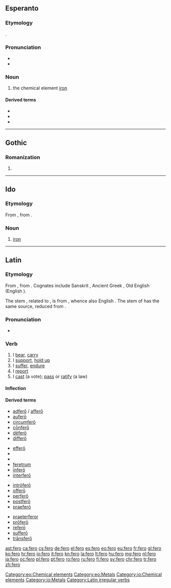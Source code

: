 {{also|Fero}}
==Esperanto==
{{wikipedia|lang=eo}}

===Etymology===
{{borrowing|la|ferrum|lang=eo}}.

===Pronunciation===
* {{IPA|/ˈfero/|lang=eo}}
* {{hyphenation|fe|ro|lang=eo}}

===Noun===
{{eo-head|-}}

# the chemical element [[iron]]

====Derived terms====
* {{l|eo|ferometeorito|gloss=iron meteor}}
* {{l|eo|ferŝtono|gloss=iron ore}}
* {{l|eo|fervojo|gloss=railway}}

{{eo BRO|4}}

[[Category:eo:Chemical elements]]
[[Category:eo:Metals]]

----

==Gothic==

===Romanization===
{{got-rom|head=fērō}}

# {{got-romanization of|𐍆𐌴𐍂𐍉}}

----

==Ido==

===Etymology===
From {{etyl|eo|io}} {{term|fero|lang=eo}}, from {{etyl|la|io}} {{term|ferrum|lang=la}}.

===Noun===
{{io-noun|-}}

# [[iron]]

[[Category:io:Chemical elements]]
[[Category:io:Metals]]

----

==Latin==

===Etymology===
From {{etyl|itc-pro|la}} {{m|itc-pro|*ferō}}, from {{etyl|ine-pro|la}} {{m|ine-pro|*bʰer-||to bear, carry}}. Cognates include Sanskrit {{term|भरति|tr=bhárati|sc=Deva|lang=sa}},  Ancient Greek {{term|sc=polytonic|φέρω|tr=phérō|lang=grc}}, Old English {{term|beran|lang=ang}} (English {{term|bear|lang=en}}).

The stem {{term||tul-|lang=la}}, related to {{m|la|tollō}}, is from {{etyl|ine-pro|la}} {{m|ine-pro|*telh₂-||to bear, support, suffer}}, whence also English {{term|thole||to endure|lang=en}}. The stem of {{m|la|lātus}} has the same source, reduced from {{m|la|*tlātus}}.

===Pronunciation===
* {{la-IPA|ferō}}

===Verb===
{{la-verb|fero|ferō|ferre|ferre|tuli|tulī|latum|lātum|pattern=[[irregular]]}}

# I [[bear]], [[carry]]
# I [[support]], [[hold up]]
# I [[suffer]], [[endure]]
# I [[report]]
# I [[cast]] (a vote); [[pass]] or [[ratify]] (a law)

====Inflection====
{{la-conj-irreg|fero}}

====Derived terms====
{{top4}}
* [[adfero|adferō]] / [[affero|afferō]]
* [[aufero|auferō]]
* [[circumfero|circumferō]]
* [[confero|cōnferō]]
* [[defero|dēferō]]
* [[differo|differō]]
{{mid4}}
* [[effero|efferō]]
* {{l|la|-fer}}
* {{l|la|fērālis}}
* [[feretrum]]
* [[infero|īnferō]]
* [[interfero|interferō]]
{{mid4}}
* [[introfero|intrōferō]]
* [[offero|offerō]]
* [[perfero|perferō]]
* [[postfero|postferō]]
* [[praefero|praeferō]]
{{mid4}}
* [[praeterferor|praeterferor]]
* [[profero|prōferō]]
* [[refero|referō]]
* [[suffero|sufferō]]
* [[transfero|trānsferō]]
{{bottom}}

[[Category:Latin irregular verbs]]

[[ast:fero]]
[[ca:fero]]
[[cs:fero]]
[[de:fero]]
[[el:fero]]
[[es:fero]]
[[eo:fero]]
[[eu:fero]]
[[fr:fero]]
[[gl:fero]]
[[ko:fero]]
[[hr:fero]]
[[io:fero]]
[[it:fero]]
[[kn:fero]]
[[la:fero]]
[[lt:fero]]
[[hu:fero]]
[[mg:fero]]
[[nl:fero]]
[[ja:fero]]
[[oc:fero]]
[[pl:fero]]
[[pt:fero]]
[[ro:fero]]
[[ru:fero]]
[[fi:fero]]
[[sv:fero]]
[[chr:fero]]
[[tr:fero]]
[[zh:fero]]